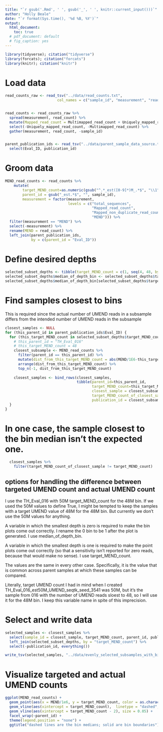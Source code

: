 ```yaml
---
title: "`r gsub('.Rmd', ' ', gsub('_', ' ', knitr::current_input()))`"
author: "Holly Beale"
date: "`r format(Sys.time(), '%d %B, %Y')`"
output:
  html_document:
    toc: true
  # pdf_document: default
  # fig_caption: yes
---
```


```r

library(tidyverse); citation("tidyverse")
library(forcats); citation("forcats")
library(knitr); citation("knitr")

```

# Load data

```r

read_counts_raw <- read_tsv("../data/read_counts.txt", 
                        col_names = c("sample_id", "measurement", "read_count")) 


read_counts <- read_counts_raw %>%  
  spread(measurement, read_count) %>%
  mutate(Mapped_read_count = Multimapped_read_count + Uniquely_mapped_read_count) %>%
  select(-Uniquely_mapped_read_count, -Multimapped_read_count) %>%
  gather(measurement, read_count, -sample_id)


parent_publication_ids <- read_tsv("../data/parent_sample_data_source.tsv") %>%
  select(Eval_ID, publication_id)

```

# Groom data

```r

MEND_read_counts <- read_counts %>% 
	mutate(
		target_MEND_count=as.numeric(gsub("^.*_est([0-9]*)M_.*$", "\\1", sample_id)),
		parent_id = gsub("_est.*$", "", sample_id),
		measurement = factor(measurement,
		                     levels = c("total_sequences",
		                                "Mapped_read_count",
		                                "Mapped_non_duplicate_read_count",
		                                "MEND"))) %>%
  filter(measurement == "MEND") %>% 
  select(-measurement) %>%
  rename(MEND = read_count) %>%
  left_join(parent_publication_ids,
            by = c(parent_id = "Eval_ID"))

```

# Define desired depths

```r

selected_subset_depths <- tibble(target_MEND_count = c(1, seq(4, 48, by = 4)))
selected_subset_depths$median_of_depth_bin <- selected_subset_depths$target_MEND_count
selected_subset_depths$median_of_depth_bin[selected_subset_depths$target_MEND_count == 1] <- 0

```

# Find samples closest to bins

This is required since the actual number of UMEND reads in a subsample differs from the intended number of UMEND reads in the subsample

```r

closest_samples <- NULL
for (this_parent_id in parent_publication_ids$Eval_ID) {
  for (this_target_MEND_count in selected_subset_depths$target_MEND_count) {
    # this_parent_id = "TH_Eval_016"
    # this_target_MEND_count = 48
    closest_subsample <- MEND_read_counts %>%
      filter(parent_id == this_parent_id) %>%
      mutate(dist_from_this_target_MEND_count = abs(MEND/1E6-this_target_MEND_count )) %>%
      arrange(dist_from_this_target_MEND_count) %>%
      top_n(-1, dist_from_this_target_MEND_count)
    
    closest_samples <- bind_rows(closest_samples,
                                 tibble(parent_id=this_parent_id, 
                                        target_MEND_count=this_target_MEND_count,
                                        closest_sample = closest_subsample$sample_id,
                                        target_MEND_count_of_closest_sample = closest_subsample$target_MEND_count,
                                        publication_id = closest_subsample$publication_id))
  }
}

```

# In one case, the sample closest to the bin median isn't the expected one.

```r

  closest_samples %>%
    filter(target_MEND_count_of_closest_sample != target_MEND_count)

```

## options for handling the difference between targeted UMEND count and actual UMEND count

I use the TH_Eval_016 with 50M target_MEND_count for the 48M bin. If we used the 50M values to define True, I might be tempted to keep the samples with a target UMEND value of 48M for the 48M bin. But currently we don't use the 50M values for anything.

A variable in which the smallest depth is zero is required to make the bin plots come out correctly. I rename the 0 bin to be 1 after the plot is generated. I use median_of_depth_bin.

A variable in which the smallest depth is one is required to make the point plots come out correctly (so that a sensitivity isn't reported for zero reads, because that would make no sense). I use target_MEND_count.

The values are the same in every other case. Specifically, it is the value that is common across parent samples at which these samples can be compared. 

Literally, target UMEND count I had in mind when I created TH_Eval_016_est50M_UMEND_seqtk_seed_3541 was 50M, but it's the sample from 016 with the number of UMEND reads sloest to 48, so I will use it for the 48M bin. I keep this variable name in spite of this imprecision. 

# Select and write data

```r

selected_samples <- closest_samples %>%
  select(sample_id = closest_sample, target_MEND_count, parent_id, publication_id) %>%
  left_join(selected_subset_depths, by = "target_MEND_count") %>%
  select(-publication_id, everything())

write_tsv(selected_samples, "../data/evenly_selected_subsamples_with_binwidth_4.tsv")

```

# Visualize targeted and actual UMEND counts

```r

ggplot(MEND_read_counts) + 
  geom_point(aes(x = MEND/1e6, y = target_MEND_count, color = as.character(target_MEND_count))) +
  geom_vline(aes(xintercept = target_MEND_count),  linetype = "dashed", size = 0.05) + 
  geom_vline(aes(xintercept = target_MEND_count - 2), size = 0.05) + 
  facet_wrap(~parent_id) + 
  theme(legend.position = "none") + 
  ggtitle("dashed lines are the bin medians; solid are bin boundaries")

```
